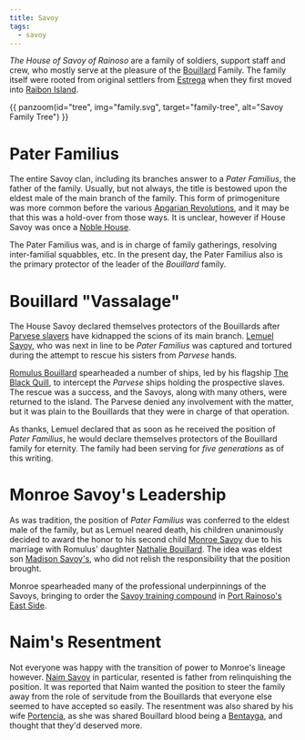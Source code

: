 ```yaml
---
title: Savoy
tags:
  - savoy
---
```


_The House of Savoy of Rainoso_ are a family of soldiers, support staff and
crew, who mostly serve at the pleasure of the [Bouillard](../bouillard.mdx)
Family. The family itself were rooted from original settlers from
[Estrega](../../locations/estrega.mdx) when they first moved into
[Raibon Island](../../locations/raibon-island.mdx).

{{ panzoom(id="tree", img="family.svg", target="family-tree", alt="Savoy Family Tree") }}

# Pater Familius

The entire Savoy clan, including its branches answer to a _Pater Familius_, the
father of the family. Usually, but not always, the title is bestowed upon the
eldest male of the main branch of the family. This form of primogeniture was
more common before the various
[Apgarian Revolutions](../../event/apgarian-revolution.mdx), and it may be that
this was a hold-over from those ways. It is unclear, however if House Savoy was
once a [Noble House](../../misc/noble-houses-of-apgar.mdx).

The Pater Familius was, and is in charge of family gatherings, resolving
inter-familial squabbles, etc. In the present day, the Pater Familius also is
the primary protector of the leader of the _Bouillard_ family.

# Bouillard "Vassalage"

The House Savoy declared themselves protectors of the Bouillards after
[Parvese slavers](../parvese.mdx) have kidnapped the scions of its main branch.
[Lemuel Savoy](../../characters/lemuel-savoy.mdx), who was next in line to be
_Pater Familius_ was captured and tortured during the attempt to rescue his
sisters from _Parvese_ hands.

[Romulus Bouillard](../../characters/romulus-bouillard.mdx) spearheaded a number
of ships, led by his flagship
[The Black Quill](../../organizations/the-black-quill.mdx), to intercept the
_Parvese_ ships holding the prospective slaves. The rescue was a success, and
the Savoys, along with many others, were returned to the island. The Parvese
denied any involvement with the matter, but it was plain to the Bouillards that
they were in charge of that operation.

As thanks, Lemuel declared that as soon as he received the position of _Pater
Familius_, he would declare themselves protectors of the Bouillard family for
eternity. The family had been serving for _five generations_ as of this writing.

# Monroe Savoy's Leadership

As was tradition, the position of _Pater Familius_ was conferred to the eldest
male of the family, but as Lemuel neared death, his children unanimously decided
to award the honor to his second child
[Monroe Savoy](../../characters/monroe-savoy.mdx) due to his marriage with
Romulus' daughter [Nathalie Bouillard](../../characters/nathalie-bouillard.mdx).
The idea was eldest son [Madison Savoy's](../../characters/madison-savoy.mdx),
who did not relish the responsibility that the position brought.

Monroe spearheaded many of the professional underpinnings of the Savoys,
bringing to order the
[Savoy training compound](../../location/savoy-training-compound.mdx) in
[Port Rainoso's East Side](../../locations/port-rainoso.mdx#east-side).

# Naim's Resentment

Not everyone was happy with the transition of power to Monroe's lineage however.
[Naim Savoy](../../characters/naim-savoy.mdx) in particular, resented is father
from relinquishing the position. It was reported that Naim wanted the position
to steer the family away from the role of servitude from the Bouillards that
everyone else seemed to have accepted so easily. The resentment was also shared
by his wife [Portencia](../../characters/portencia-bentayga.mdx), as she was
shared Bouillard blood being a [Bentayga](../bentayga/index.mdx), and thought
that they'd deserved more.
